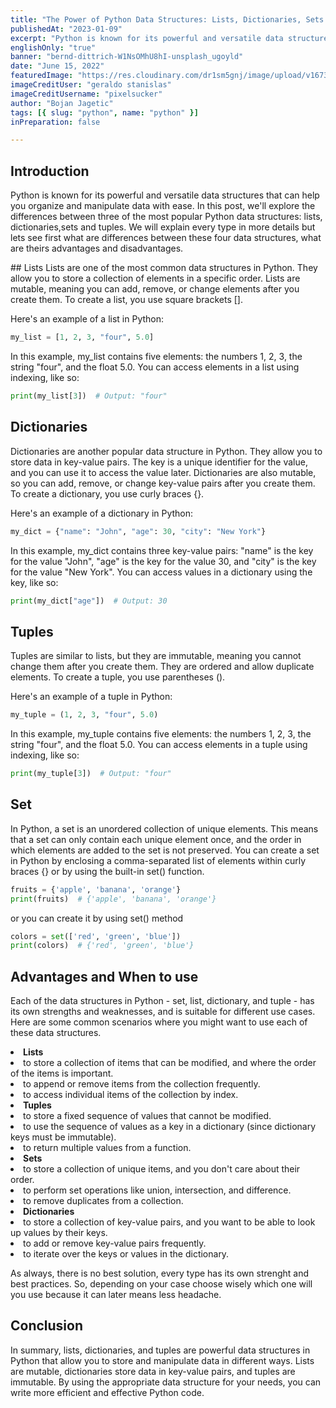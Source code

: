```yaml
---
title: "The Power of Python Data Structures: Lists, Dictionaries, Sets and Tuples"
publishedAt: "2023-01-09"
excerpt: "Python is known for its powerful and versatile data structures that can help you organize and manipulate data with ease."
englishOnly: "true"
banner: "bernd-dittrich-W1NsOMhU8hI-unsplash_ugoyld"
date: "June 15, 2022"
featuredImage: "https://res.cloudinary.com/dr1sm5gnj/image/upload/v1673448130/igutech/blogs/geraldo-stanislas-JfPIfLTaJY4-unsplash_b4k0ui.jpg"
imageCreditUser: "geraldo stanislas"
imageCreditUsername: "pixelsucker"
author: "Bojan Jagetic"
tags: [{ slug: "python", name: "python" }]
inPreparation: false

---
```

## Introduction
Python is known for its powerful and versatile data structures that can help you organize and manipulate data with ease. In this post, we'll explore the differences between three of the most popular Python data structures: lists, dictionaries,sets and tuples. We will explain every type in more details but lets see first what are differences between these four data structures, what are theirs advantages and disadvantages.

<CloudinaryImage src="https://res.cloudinary.com/dr1sm5gnj/image/upload/v1677071667/igutech/blogs/resources/python-data-strurcture/11111111_rzktuv.png" text="Python data structures"/>
## Lists
Lists are one of the most common data structures in Python. They allow you to store a collection of elements in a specific order. Lists are mutable, meaning you can add, remove, or change elements after you create them. To create a list, you use square brackets [].

Here's an example of a list in Python:

```python
my_list = [1, 2, 3, "four", 5.0]
```
In this example, my_list contains five elements: the numbers 1, 2, 3, the string "four", and the float 5.0. You can access elements in a list using indexing, like so:

```python
print(my_list[3])  # Output: "four"
```

## Dictionaries
Dictionaries are another popular data structure in Python. They allow you to store data in key-value pairs. The key is a unique identifier for the value, and you can use it to access the value later. Dictionaries are also mutable, so you can add, remove, or change key-value pairs after you create them. To create a dictionary, you use curly braces {}.

Here's an example of a dictionary in Python:

```python
my_dict = {"name": "John", "age": 30, "city": "New York"}
```

In this example, my_dict contains three key-value pairs: "name" is the key for the value "John", "age" is the key for the value 30, and "city" is the key for the value "New York". You can access values in a dictionary using the key, like so:

```python
print(my_dict["age"])  # Output: 30
```

## Tuples
Tuples are similar to lists, but they are immutable, meaning you cannot change them after you create them. They are ordered and allow duplicate elements. To create a tuple, you use parentheses ().

Here's an example of a tuple in Python:

```python
my_tuple = (1, 2, 3, "four", 5.0)
```
In this example, my_tuple contains five elements: the numbers 1, 2, 3, the string "four", and the float 5.0. You can access elements in a tuple using indexing, like so:

```python
print(my_tuple[3])  # Output: "four"
```

## Set
In Python, a set is an unordered collection of unique elements. This means that a set can only contain each unique element once, and the order in which elements are added to the set is not preserved. You can create a set in Python by enclosing a comma-separated list of elements within curly braces {} or by using the built-in set() function. 

```python
fruits = {'apple', 'banana', 'orange'}
print(fruits)  # {'apple', 'banana', 'orange'}
```
or you can create it by using set() method

```python
colors = set(['red', 'green', 'blue'])
print(colors)  # {'red', 'green', 'blue'}
```

## Advantages and When to use

Each of the data structures in Python - set, list, dictionary, and tuple - has its own strengths and weaknesses, and is suitable for different use cases. Here are some common scenarios where you might want to use each of these data structures.

<LgNumberList>

<li>
<b>Lists</b>
<LgList>
<li>to store a collection of items that can be modified, and where the order of the items is important.</li>
<li>to append or remove items from the collection frequently.</li>
<li>to access individual items of the collection by index.</li>
</LgList>
</li>

<li>
<b>Tuples</b>
<LgList>
<li> to store a fixed sequence of values that cannot be modified.</li>
<li> to use the sequence of values as a key in a dictionary (since dictionary keys must be immutable).</li>
<li> to return multiple values from a function. </li>
</LgList>
</li>

<li>
<b>Sets</b>
<LgList>
<li>to store a collection of unique items, and you don't care about their order.</li>
<li> to perform set operations like union, intersection, and difference.</li>
<li> to remove duplicates from a collection.</li>
</LgList>
</li>
<li>
<b>Dictionaries</b>
<LgList>
<li> to store a collection of key-value pairs, and you want to be able to look up values by their keys.</li>
<li> to add or remove key-value pairs frequently.</li>
<li> to iterate over the keys or values in the dictionary. </li>
</LgList>
</li>
</LgNumberList>

As always, there is no best solution, every type has its own strenght and best practices. So, depending on your case choose wisely which one will you use because it can later means less headache.
## Conclusion
In summary, lists, dictionaries, and tuples are powerful data structures in Python that allow you to store and manipulate data in different ways. Lists are mutable, dictionaries store data in key-value pairs, and tuples are immutable. By using the appropriate data structure for your needs, you can write more efficient and effective Python code.
